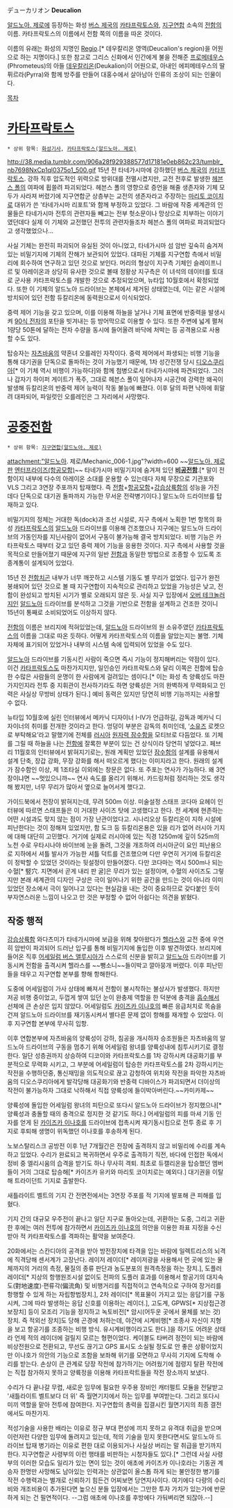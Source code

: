 デューカリオン
'''Deucalion'''

[[알드노아. 제로]]에 등장하는 화성 [[버스 제국]]의 [[카타프락토스(알드노아. 제로)|카타프락토스]]와, [[지구연합(알드노아. 제로)|지구연합]] 소속의 [[전함]]의 이름. 카타프락토스의 이름에서 전함 쪽의 이름을 따온 것이다.

이름의 유래는 화성의 지명인 [http://planetarynames.wr.usgs.gov/Feature/1506?__fsk=-1791519726|Deucalionis Regio].[* 데우칼리온 영역(Deucalion's region)을 어원으로 하는 지명이다.] 또한 참고로 그리스 신화에서 인간에게 불을 전해준 [[프로메테우스]](Phrometeus)의 아들 [[데우칼리온]](Deukalion)이 어원으로, 아내인 에피메테우스의 딸 퓌르라(Pyrra)와 함께 방주를 만들어 대홍수에서 살아남아 인류의 조상이 되는 인물이다.

[[목차]]

= [[카타프락토스(알드노아. 제로)|카타프락토스]] =
 * 상위 항목: [[화성기사]], [[카타프락토스(알드노아. 제로)]]

http://38.media.tumblr.com/906a28f929388577d17181e0eb862c23/tumblr_nb7698NxCp1ql0375o1_500.gif
15년 전 타네가시마에 강하했던 [[버스 제국]]의 [[카타프락토스(알드노아. 제로)|카타프락토스]]. 강하 직후 압도적인 위력으로 방위대를 전멸시켰지만, 교전 전후로 발생한 [[헤븐스 폴]]의 여파에 휩쓸려 파괴되었다. 헤븐스 폴의 영향으로 증언을 해줄 생존자와 기체 모두가 사라져 버렸기에 지구연합군 상층부는 교전의 생존자라고 주장하는 [[마리토 코이치로]] 대위가 쓴 '타네가시마 리포트'와 함께 부정하고 있었다. 그 바람에 작중 세계관의 인물들은 타네가시마 전투의 관련자들 빼고는 전부 헛소문이나 망상으로 치부하는 이야기였던데다 실제 이 기체와 교전했던 전투의 관련자들조차 헤븐스 폴의 여파로 파괴되었다고 생각했었으나...

사실 기체는 완전히 파괴되어 유실된 것이 아니었고, 타네가시마 섬 암반 깊숙히 숨겨져 있는 비밀기지에 기체의 잔해가 보관되어 있었다. 대파된 기체를 지구연합 측에서 비밀리에 회수하여 연구하고 있던 것으로 보인다. 머리의 형상이 지구측 기체인 슬레이프니르 및 아레이온과 상당히 유사한 것으로 볼때 정황상 지구측은 이 녀석의 데이터를 토대로 군사용 카타프락토스를 개발한 것으로 추정되었으며, 뉴타입 10월호에서 확정되었다. 또한 이 기체의 알드노아 드라이브는 본체에서 제거된 상태였는데, 이는 같은 시설에 방치되어 있던 전함 듀칼리온에 동력원으로서 이식되었다.

중력 제어 기능을 갖고 있으며, 이를 이용해 하늘을 날거나 기체 표면에 반중력을 발생시켜 [[90식 전차]]의 포탄을 빗겨내는 등 방어막으로 이용할 수 있다. 또한 주변에 넓게 펼쳐 1량당 50톤에 달하는 전차 수량을 동시에 들어올려 바닥에 처박는 등 공격용으로 사용할 수도 있다. 

탑승자는 [[자츠바움]]의 약혼녀 오를레인 자작이다. 중력 제어에서 파생되는 비행 기능을 통해 대기권을 단독으로 돌파하는 것이 가능했기 때문에, 1차 성간전쟁 당시 [[디오스쿠리아]][* 이 기체 역시 비행이 가능하다]와 함께 첨병으로서 타네가시마에 파견되었다. 그러나 갑자기 하이퍼 게이트가 폭주, 그대로 헤븐스 폴이 일어나자 시공간에 강력한 왜곡이 발생해 듀칼리온의 반중력 제어 능력이 작동 불능에 빠졌다. 이후 달의 파편 낙하에 휘말려 대파되어, 파일럿인 오를레인은 그 자리에서 사망했다.

= [[공중전함]] =
 * 상위 항목: [[지구연합(알드노아. 제로)]]

attachment:"알드노아. 제로/Mechanic_006-1.jpg"?width=600
~~[[알드노아. 제로]]판 [[엔터프라이즈(항공모함)]]~~
타네가시마 비밀기지에 숨겨져 있던 '''[[공중전함|비공]][[우주전함|전함]]'''.[* 말이 전함이지 내부에 다수의 아레이온 소대를 운용할 수 있는데다 자체 무장으로 기관포와 VLS 그리고 3연장 주포까지 탑재했다. 즉 [[전함]]+[[항공모함]]+[[강습상륙함]]의 성능을 가진 데다 단독으로 대기권 돌파까지 가능한 무서운 전략병기이다.] 알드노아 드라이브를 탑재하고 있다.

비밀기지의 정체는 거대한 독(dock)과 조선 시설로, 지구 측에서 노획한 1번 항목의 화성 [[카타프락토스(알드노아. 제로)|카타프락토스]]의 [[알드노아]] 드라이브를 이용해 건조했으나 지구에는 알드노아 드라이브의 가동인자를 지닌사람이 없어서 구동이 불가능해 결국 방치되었다. 비행 기능은 카타프락토스 때부터 갖고 있던 중력 제어 기능을 응용한 것이다. 지구 측에서 사용할 것을 목적으로 만들어졌기 때문에 지구의 일반 [[전함]]과 동일한 방법으로 조종할 수 있도록 조종계통이 설계되어 있었다.

15년 전 [[전함]]치곤 내부가 너무 깨끗하고 시스템 기동도 별 무리가 없었다. 입구가 완전 봉쇄되어 있던 것으로 볼 때 지구연합이 지속적으로 관리하고 있었을 가능성은 낮고, 전함이 완성되고 방치된 시기가 별로 오래되지 않은 듯. 사실 지구 입장에서 [[오버 테크놀러지]]인 [[알드노아]] 드라이브를 분석하고 그것을 기반으로 전함을 설계하고 건조한 것이니 15년이 통째로 소비되었어도 이상하지 않다.

[[전함]]의 이름은 브리지에 적혀있었는데, [[알드노아]] 드라이브의 원 소유주였던 [[카타프락토스(알드노아. 제로)|카타프락토스]]의 이름을 그대로 따온 듯하다. 어떻게 카타프락토스의 이름을 알았는지는 불명. 기체 자체에 표기되어 있었거나 내부의 시스템 속에 입력되어 있었을 수도 있다.

[[알드노아]] 드라이브를 기동시킨 사람이 죽으면 즉시 기능이 정지해버리는 약점이 있다. 이건 [[카타프락토스(알드노아. 제로)|카타프락토스]]도 마찬가지지만, 일인승인 카타프락토스와 달리 이쪽은 전함에 탑승한 수많은 사람들의 운명이 한 사람에게 걸려있는 셈이다.[* 이는 화성 측 양륙성도 마찬가지인지라 전투 중 지휘관이 전사하기라도 하면 양륙성은 거의 완벽하게 무력화되고 인력은 사실상 무방비 상태가 된다.] 예비 동력은 있지만 당연히 비행 기능까지는 사용할 수 없다.

뉴타입 10월호에 실린 인터뷰에서 메카닉 디자이너 I-IV가 언급하길, 감독과 메카닉 디자이너의 취미를 전개한 것이라고 한다. 엉덩이 부분은 감독의 취미인데, ‘[[소유즈]] 로켓으로 부탁해요’라고 말했기에 전체를 [[러시아]] [[원자력 잠수함]]을 모티브로 다듬었다. 또 기체를 그릴 때 하늘을 나는 [[전함]]에 잘록한 부분이 있는 건 상식이라 당연히 넣었다고. 페브리 11월호의 인터뷰에서 밝혀지기로는, 원래 계획만 있었던 [[잠수함]]의 설계를 유용해서 설계 단축, 장갑 강화, 무장 강화를 해서 떠오르게 했다는 이미지라고 한다. 원래의 설계가 잠수함인 이상, 제 1조타실 이외에는 창문은 없다. 또 주포는 연사가 가능하다. 왜 3연장이냐면 ~~멋있으니까~~ 연사 속도를 올리기 위해서. 카드링처럼 정리하는 것도 생각해 봤지만, 너무 무리가 많아서 옆으로 늘어서게 했다고.

가이드북에서 전장이 밝혀지는데, 무려 500m 이상.  미술설정 스태프 코다마 요헤이 인터뷰에 따르면 스태프들은 이 거대한 사이즈 탓에 고생했다고 한다. 전 세계에 현존하는 어떤 시설과도 맞지 않는 점이 가장 난관이었다고. 시나리오상 듀칼리온이 지하 시설에 피난한다는 것이  정해져 있었지만, 함 도크 등 듀칼리온용은 있을 리가 없어 러시아 기지에 대해 대단히 고민했다. 거기에 실제로 러시아에 있는 직경 1250m에 깊이 525m의 노천 수로 우타시나야 바이브에 눈을 돌려, 그것을 개조하여 러시아군이 요인 피난용으로 지하에서 셔틀 발사가 가능한 셔틀 덕트를 건조했으며 다만 우연히 거기에 듀칼리온이 정박할 수 있었던 것이라는 뒷설정이 만들어졌다. 다만 코다마는 역시 500m나 되는 수혈[* 竪穴. 지면에서 곧게 내리 판 굴]은 무리가 있는 설정이며, 수혈의 사이즈도 그렇지만 본래 세계관의 디자인 구상은 극이 일어나기 위한 공간을 만드는 것이 아니라 이미 있었던 장소에서 극이 일어나고 있다는 현실감을 내는 것이 중요하므로 갖다붙인 듯이 부자연스러운 느낌이 나오고 만 것은 부정할 수 없어 아쉽다는 의견을 밝혔다.

== 작중 행적 ==
[[강습상륙함]] 와다츠미가 타네가시마에 보급을 위해 찾아왔다가 [[헬라스]]와 교전 중에 우연히 암반이 파괴되어 드러난 입구를 통해 비밀기지에 돌입한 이후 발견하였다. 브리지에 들어온 직후 [[어세일럼 버스 앨루시아]]가 스스로의 신분을 밝히고 [[알드노아]] 드라이브를 기동시켜 전함을 출격시켜 헬라스를 ~~뺑소니~~들이박고 깔아뭉개 버렸다. 이후 피난민들을 태우고 지구연합 본부를 향해 항해한다.

도중에 어세일럼이 가사 상태에 빠져서 전함이 불시착하는 불상사가 발생했다. 하지만 저공 비행 중이었고, 두껍게 쌓여 있던 눈이 완충제 역할을 한 덕분에 충격을 [[흡수]]해서 선체에 큰 손상은 입지 않았다. 어세일럼도 [[카이즈카 이나호]]의 빠른 응급처치로 목숨을 건져 알드노아 드라이브를 재기동시켜서 별다른 문제 없이 항해를 재개할 수 있었다. 이후 지구연합 본부에 무사히 입항.

이후 연합본부에 자츠바움의 양륙성이 강하, 침공을 개시하자 승조원들은 자츠바움의 알드노아 드라이브의 구동을 멈추기 위해 어세일럼 왕녀를 양륙성내에 침투시키기로 결정한다. 일단 성층권까지 상승하여 디코이와 카타프락토스를 1차 강하시켜 대공화기를 부분적으로 무력화 시키고, 그 부분에 어세일럼이 탑승한 카타프락토스를 2차 강하시키는 작전을 수행하던중, 통신재밍을 의도적으로 끊고 감청하여 위치와 작전을 파악한 자츠바움의 디오스쿠리아에게 발각당해 대공화기와 반중력 디바이스가 파괴되면서 더이상의 작전이 불가능하자 그대로 낙하해서 직접 양륙성에 들이박아버린다.~~카미카제~~

양륙성에 돌입한 어세일럼 왕녀의 피탄으로 또다시 알드노아 드라이브가 정지했으나[* 양륙성과 충돌할 때의 충격으로 정지한 것 같기도 하다.] 어세일럼의 피를 마셔 기동 인자를 얻게 된 [[카이즈카 이나호]]를 드라이브에 접촉시켜 재기동시킴으로 전투 종료 후 기지로 후퇴해 생명이 위독했던 이나호를 후송하게 된다.

노보스탈리스크 공방전 이후 1년 7개월간은 전장에 출격하지 않고 비밀리에 수리를 계속하고 있었다. 수리가 완료되고 복귀하면서 우주로 출격하기 직전, 바다에 인접한 독에서 정비 중 엘리시움의 습격을 받기도 하나 무사히 격퇴. 최초로 듀캘리온을 탑승했던 멤버들이 거의 그대로 탑승해[* 카이즈카 유키와 마리토 코이치로는 예외다.] 대기권을 이탈해 트라이던트 기지로 출발한다.

새틀라이트 벨트의 기지 간 전면전에서는 3연장 주포를 적 기지에 발포해 큰 피해를 입혔다.

기지 간의 대규모 우주전이 끝나고 일단 지구로 돌아오는데, 귀환하는 도중, 그리고 귀환한 후에는 여러 전투에 참가하면서 [[카이즈카 이나호]]의 의안을 이용한 좌표 지정을 수신받아 적 카타프락토스를 격파하는 활약을 보여준다.

20화에서는 스칸디아의 공격을 받아 방전장치에 타격을 입는 바람에 일렉트리스의 뇌격에 직격당해 센서계가 고장난다. 레이저 레이더[* 레이저광을 사용해서 먼 곳에 있는 물체까지의 거리의 측정, 물질의 종류 판단과 농도분포의 원격측정을 하는 장치.], 도플러 레이더[* 지상의 항행원조시설 없이도 전파의 도플러 효과를 이용해서 항공기의 대지속도(對地速度)·편류각(偏流角) 및 비행거리를 직접적이고 연속적으로 구하여 장거리를 항행할 수 있게 하는 자립항법장치.], 2차 레이더[* 목표물이 가지고 있는 응답기를 구동시켜, 그에 따라 발생하는 응답 신호를 이용하는 레이더.], 고도계, GPWS[* 지상접근경보장치] 등이 모조리 기능을 정지하고 녹토비전[* 암시(어두운 곳에서 물체를 보는 것) 장치. 즉 적외선 장치]도 당해 곤경에 처하는데, 야간에 시계비행[* 조종사 자신이 지형을 보고 항공기를 조종하는 비행 방식. 유시계비행이라고도 한다.]을 하기도 어려운 상태라 언제 적의 레이더에 걸릴지 모르는 형편이었다. 케이블도 타버려 정전이 되는 바람에 비상전원으로 전환되고, 무선도 끊기고 GPS 표시도 소실될 정도로 안 좋은 상황이었지만 이나호가 의안의 기능으로 조함을 보좌해 위기를 모면하고 무사히 기지에 도착해 수리를 받는다. 손상이 큰 관계로 당장 작전에 참가하기는 어려웠기에 점령지 탈환 작전에는 직접 참가하지 못하고 양륙정을 이용해 카타프락트들을 작전 장소까지 보냈다.

수리가 다 끝나갈 무렵, 새로운 임무에 필요한 우주용 장비인 캐터펄트 모듈을 전달받고 '새틀라이트 벨트보다 더 위' 즉 월면기지에서 하는 임무를 부여받는다. 그리고 또다시 미끼 역할을 맡아 전투에 참여한다. 지구연합의 총력을 집결시킨 월면기지의 최종 결전에서도 마찬가지.

적성기술을 사용한 배라는 이유로 정규 부대 편성에 끼지 못하고 유격대 취급을 받으며 이런저런 다양한 임무에 돌려지고 있는데, 적의 기술을 믿지 못한다면서도 알드노아 드라이브 탑재 병기라는 이유로 편한 대로 이용되거나 사실상 버리는 말 취급을 받기까지 한다. 지구연합군 사령부의 이런 행태를 비판하는 시청자들도 있다.[* 그런데 사실 사령부의 이러한 모습도 일리가 있는 면이 있는 것이 애초에 카이즈카 이나호라는 기동권 계승자 한명만 사망해도 남아있는 인력과는 상관없이 올스톱 하게 되는 불안정한 병기를 작전 수행력과는 별개로 신뢰하기 힘든건 어찌보면 당연지사이다. 여기에다 다량의 수리비와 개조비용이 추가된다면 높으신 분들 입장에서는 그만한 투자 가치가 있는가에 반문하게 되는 건 필연적이다. --그럼 애초에 이나호를 후방에다 가둬벼리면 되잖아.--]
